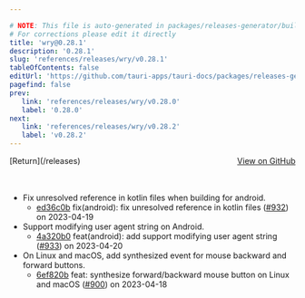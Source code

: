 ```yaml
---

# NOTE: This file is auto-generated in packages/releases-generator/build.ts
# For corrections please edit it directly
title: 'wry@0.28.1'
description: '0.28.1'
slug: 'references/releases/wry/v0.28.1'
tableOfContents: false
editUrl: 'https://github.com/tauri-apps/tauri-docs/packages/releases-generator/build.ts'
pagefind: false
prev:
   link: 'references/releases/wry/v0.28.0'
   label: '0.28.0'
next:
   link: 'references/releases/wry/v0.28.2'
   label: 'v0.28.2'
---
```


<div style="margin-bottom:3rem; display: flex; justify-content: space-between; align-items: center"><span>[Return](/releases)</span><span><a href="https://github.com/tauri-apps/wry/releases/tag/wry-v0.28.1">View on GitHub</a></span></div>

- Fix unresolved reference in kotlin files when building for android.
  - [ed36c0b](https://github.com/tauri-apps/wry/commit/ed36c0b032cdf27c926577ee72658ad9f0785a5f) fix(android): fix unresolved reference in kotlin files ([#932](https://github.com/tauri-apps/wry/pull/932)) on 2023-04-19
- Support modifying user agent string on Android.
  - [4a320b0](https://github.com/tauri-apps/wry/commit/4a320b0bdef81d36a1f85a083c2abbabaf958521) feat(android): add support modifying user agent string ([#933](https://github.com/tauri-apps/wry/pull/933)) on 2023-04-20
- On Linux and macOS, add synthesized event for mouse backward and forward buttons.
  - [6ef820b](https://github.com/tauri-apps/wry/commit/6ef820b97dd505bacdc7d3f906112ffe0a6a1e60) feat: synthesize forward/backward mouse button on Linux and macOS ([#900](https://github.com/tauri-apps/wry/pull/900)) on 2023-04-18


